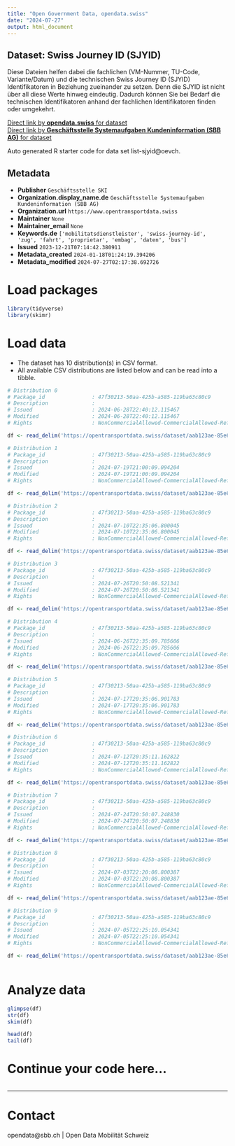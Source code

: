 ```yaml
---
title: "Open Government Data, opendata.swiss"
date: "2024-07-27"
output: html_document
---
```


## Dataset: Swiss Journey ID (SJYID)

Diese Dateien helfen dabei die fachlichen (VM-Nummer, TU-Code, Variante/Datum) und die technischen Swiss Journey ID (SJYID) Identifikatoren in Beziehung zueinander zu setzen. Denn die SJYID ist nicht über all diese Werte hinweg eindeutig. Dadurch können Sie bei Bedarf die technischen Identifikatoren anhand der fachlichen Identifikatoren finden oder umgekehrt.

[Direct link by **opendata.swiss** for dataset](https://opendata.swiss/de/dataset/liste-sjyid)<br>
[Direct link by **Geschäftsstelle Systemaufgaben Kundeninformation (SBB AG)** for dataset](https://opentransportdata.swiss/dataset/list-sjyid)

Auto generated R starter code for data set list-sjyid@oevch.

## Metadata

- **Publisher** `Geschäftsstelle SKI`
- **Organization.display_name.de** `Geschäftsstelle Systemaufgaben Kundeninformation (SBB AG)`
- **Organization.url** `https://www.opentransportdata.swiss`
- **Maintainer** `None`
- **Maintainer_email** `None`
- **Keywords.de** `['mobilitatsdienstleister', 'swiss-journey-id', 'zug', 'fahrt', 'proprietar', 'embag', 'daten', 'bus']`
- **Issued** `2023-12-21T07:14:42.380911`
- **Metadata_created** `2024-01-18T01:24:19.394206`
- **Metadata_modified** `2024-07-27T02:17:38.692726`


# Load packages

```r

library(tidyverse)
library(skimr)

```

# Load data

-   The dataset has 10 distribution(s) in CSV format.
-   All available CSV distributions are listed below and can be read into a tibble.

```r

# Distribution 0
# Package_id               : 47f30213-50aa-425b-a585-119ba63c80c9
# Description              : 
# Issued                   : 2024-06-28T22:40:12.115467
# Modified                 : 2024-06-28T22:40:12.115467
# Rights                   : NonCommercialAllowed-CommercialAllowed-ReferenceRequired

df <- read_delim('https://opentransportdata.swiss/dataset/aab123ae-85e6-4b14-8bdf-cdd9d0755329/resource/fe3ac32b-1b9a-4040-af28-55d9b44b3d7b/download/listing-sjyid-fp-2024-202406282200.csv')

# Distribution 1
# Package_id               : 47f30213-50aa-425b-a585-119ba63c80c9
# Description              : 
# Issued                   : 2024-07-19T21:00:09.094204
# Modified                 : 2024-07-19T21:00:09.094204
# Rights                   : NonCommercialAllowed-CommercialAllowed-ReferenceRequired

df <- read_delim('https://opentransportdata.swiss/dataset/aab123ae-85e6-4b14-8bdf-cdd9d0755329/resource/28468483-39cf-4867-8f59-67cbe9f71cdf/download/listing-sjyid-fp-2024-202407192200.csv')

# Distribution 2
# Package_id               : 47f30213-50aa-425b-a585-119ba63c80c9
# Description              : 
# Issued                   : 2024-07-10T22:35:06.800045
# Modified                 : 2024-07-10T22:35:06.800045
# Rights                   : NonCommercialAllowed-CommercialAllowed-ReferenceRequired

df <- read_delim('https://opentransportdata.swiss/dataset/aab123ae-85e6-4b14-8bdf-cdd9d0755329/resource/77a157d3-99ac-4b54-ae84-f234844dde59/download/listing-sjyid-fp-2024-202407102200.csv')

# Distribution 3
# Package_id               : 47f30213-50aa-425b-a585-119ba63c80c9
# Description              : 
# Issued                   : 2024-07-26T20:50:08.521341
# Modified                 : 2024-07-26T20:50:08.521341
# Rights                   : NonCommercialAllowed-CommercialAllowed-ReferenceRequired

df <- read_delim('https://opentransportdata.swiss/dataset/aab123ae-85e6-4b14-8bdf-cdd9d0755329/resource/3585c784-2d97-4591-9b4f-2acc4fb5022f/download/listing-sjyid-fp-2024-202407262200.csv')

# Distribution 4
# Package_id               : 47f30213-50aa-425b-a585-119ba63c80c9
# Description              : 
# Issued                   : 2024-06-26T22:35:09.785606
# Modified                 : 2024-06-26T22:35:09.785606
# Rights                   : NonCommercialAllowed-CommercialAllowed-ReferenceRequired

df <- read_delim('https://opentransportdata.swiss/dataset/aab123ae-85e6-4b14-8bdf-cdd9d0755329/resource/30c63ca2-c3d9-405f-a107-f8f2420e0b56/download/listing-sjyid-fp-2024-202406262200.csv')

# Distribution 5
# Package_id               : 47f30213-50aa-425b-a585-119ba63c80c9
# Description              : 
# Issued                   : 2024-07-17T20:35:06.901783
# Modified                 : 2024-07-17T20:35:06.901783
# Rights                   : NonCommercialAllowed-CommercialAllowed-ReferenceRequired

df <- read_delim('https://opentransportdata.swiss/dataset/aab123ae-85e6-4b14-8bdf-cdd9d0755329/resource/cc46c8b7-033f-4937-b615-7efc6bffd575/download/listing-sjyid-fp-2024-202407172200.csv')

# Distribution 6
# Package_id               : 47f30213-50aa-425b-a585-119ba63c80c9
# Description              : 
# Issued                   : 2024-07-12T20:35:11.162822
# Modified                 : 2024-07-12T20:35:11.162822
# Rights                   : NonCommercialAllowed-CommercialAllowed-ReferenceRequired

df <- read_delim('https://opentransportdata.swiss/dataset/aab123ae-85e6-4b14-8bdf-cdd9d0755329/resource/b1d5610c-f03a-47da-b6b7-27cc65f028b7/download/listing-sjyid-fp-2024-202407122200.csv')

# Distribution 7
# Package_id               : 47f30213-50aa-425b-a585-119ba63c80c9
# Description              : 
# Issued                   : 2024-07-24T20:50:07.248830
# Modified                 : 2024-07-24T20:50:07.248830
# Rights                   : NonCommercialAllowed-CommercialAllowed-ReferenceRequired

df <- read_delim('https://opentransportdata.swiss/dataset/aab123ae-85e6-4b14-8bdf-cdd9d0755329/resource/09803a4f-25f9-4975-b70a-8d0de7ae467c/download/listing-sjyid-fp-2024-202407242200.csv')

# Distribution 8
# Package_id               : 47f30213-50aa-425b-a585-119ba63c80c9
# Description              : 
# Issued                   : 2024-07-03T22:20:08.800387
# Modified                 : 2024-07-03T22:20:08.800387
# Rights                   : NonCommercialAllowed-CommercialAllowed-ReferenceRequired

df <- read_delim('https://opentransportdata.swiss/dataset/aab123ae-85e6-4b14-8bdf-cdd9d0755329/resource/e8f4be20-4a97-46ed-a57a-8f62be159441/download/listing-sjyid-fp-2024-202407032200.csv')

# Distribution 9
# Package_id               : 47f30213-50aa-425b-a585-119ba63c80c9
# Description              : 
# Issued                   : 2024-07-05T22:25:10.054341
# Modified                 : 2024-07-05T22:25:10.054341
# Rights                   : NonCommercialAllowed-CommercialAllowed-ReferenceRequired

df <- read_delim('https://opentransportdata.swiss/dataset/aab123ae-85e6-4b14-8bdf-cdd9d0755329/resource/0c58c19a-ff1f-4d7f-8132-c9855e164f10/download/listing-sjyid-fp-2024-202407052200.csv')



```

# Analyze data

```r

glimpse(df)
str(df)
skim(df)

head(df)
tail(df)

```

# Continue your code here...

```r

```

------------------------------------------------------------------------

# Contact

opendata@sbb.ch | Open Data Mobilität Schweiz
